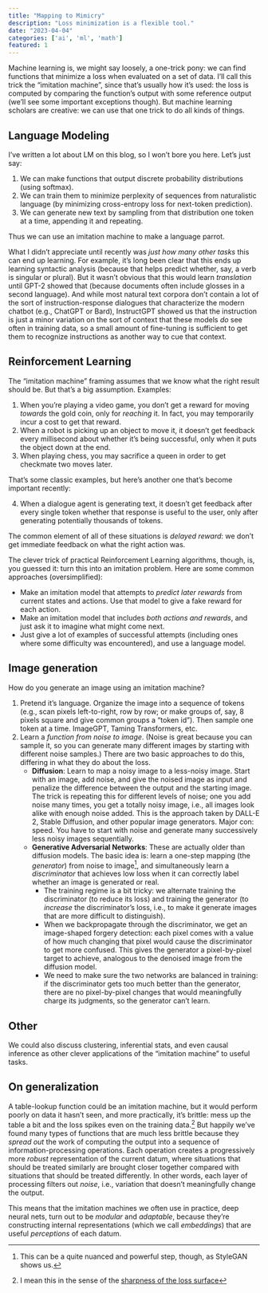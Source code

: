 ```yaml
---
title: "Mapping to Mimicry"
description: "Loss minimization is a flexible tool."
date: "2023-04-04"
categories: ['ai', 'ml', 'math']
featured: 1
---
```


Machine learning is, we might say loosely, a one-trick pony: we can find functions that minimize a loss when evaluated on a set of data. I'll call this trick the "imitation machine", since that's usually how it's used: the loss is computed by comparing the function's output with some reference output (we'll see some important exceptions though).
But machine learning scholars are creative: we can use that one trick to do all kinds of things.

## Language Modeling

I've written a lot about LM on this blog, so I won't bore you here. Let's just say:

1. We can make functions that output discrete probability distributions (using softmax).
2. We can train them to minimize perplexity of sequences from naturalistic language (by minimizing cross-entropy loss for next-token prediction).
3. We can generate new text by sampling from that distribution one token at a time, appending it and repeating.

Thus we can use an imitation machine to make a language parrot.

What I didn't appreciate until recently was *just how many other tasks* this can end up learning. For example, it's long been clear that this ends up learning syntactic analysis (because that helps predict whether, say, a verb is singular or plural). But it wasn't obvious that this would learn *translation* until GPT-2 showed that (because documents often include glosses in a second language). And while most natural text corpora don't contain a lot of the sort of instruction-response dialogues that characterize the modern chatbot (e.g., ChatGPT or Bard), InstructGPT showed us that the instruction is just a minor variation on the sort of context that these models *do* see often in training data, so a small amount of fine-tuning is sufficient to get them to recognize instructions as another way to cue that context.

## Reinforcement Learning

The "imitation machine" framing assumes that we know what the right result should be. But that's a big assumption. Examples:

1. When you're playing a video game, you don't get a reward for moving *towards* the gold coin, only for *reaching* it. In fact, you may temporarily incur a cost to get that reward.
2. When a robot is picking up an object to move it, it doesn't get feedback every millisecond about whether it's being successful, only when it puts the object down at the end.
3. When playing chess, you may sacrifice a queen in order to get checkmate two moves later.

That's some classic examples, but here's another one that's become important recently:

4. When a dialogue agent is generating text, it doesn't get feedback after every single token whether that response is useful to the user, only after generating potentially thousands of tokens.

The common element of all of these situations is *delayed reward*: we don't get immediate feedback on what the right action was.

The clever trick of practical Reinforcement Learning algorithms, though, is, you guessed it: turn this into an imitation problem. Here are some common approaches (oversimplified):

- Make an imitation model that attempts to *predict later rewards* from current states and actions. Use that model to give a fake reward for each action.
- Make an imitation model that includes *both actions and rewards*, and just ask it to imagine what might come next.
- Just give a lot of examples of successful attempts (including ones where some difficulty was encountered), and use a language model.

## Image generation

How do you generate an image using an imitation machine?

1. Pretend it's language. Organize the image into a sequence of tokens (e.g., scan pixels left-to-right, row by row; or make groups of, say, 8 pixels square and give common groups a "token id"). Then sample one token at a time. ImageGPT, Taming Transformers, etc.
2. Learn a *function from noise to image*. (Noise is great because you can sample it, so you can generate many different images by starting with different noise samples.) There are two basic approaches to do this, differing in what they do about the loss.
    - **Diffusion**: Learn to map a noisy image to a less-noisy image. Start with an image, add noise, and give the noised image as input and penalize the difference between the output and the starting image. The trick is repeating this for different levels of noise; one you add noise many times, you get a totally noisy image, i.e., all images look alike with enough noise added. This is the approach taken by DALL-E 2, Stable Diffusion, and other popular image generators. Major con: speed. You have to start with noise and generate many successively less noisy images sequentially.
    - **Generative Adversarial Networks**: These are actually older than diffusion models. The basic idea is: learn a one-step mapping (the *generator*) from noise to image^[This can be a quite nuanced and powerful step, though, as StyleGAN shows us.], and simultaneously learn a *discriminator* that achieves low loss when it can correctly label whether an image is generated or real.
        - The training regime is a bit tricky: we alternate training the discriminator (to reduce its loss) and training the generator (to *increase* the discriminator's loss, i.e., to make it generate images that are more difficult to distinguish).
        - When we backpropagate through the discriminator, we get an image-shaped forgery detection: each pixel comes with a value of how much changing that pixel would cause the discriminator to get more confused. This gives the generator a pixel-by-pixel target to achieve, analogous to the denoised image from the diffusion model.
        - We need to make sure the two networks are balanced in training: if the discriminator gets too much better than the generator, there are no pixel-by-pixel changes that would meaningfully charge its judgments, so the generator can't learn.

## Other

We could also discuss clustering, inferential stats, and even causal inference as other clever applications of the "imitation machine" to useful tasks.

## On generalization

A table-lookup function could be an imitation machine, but it would perform poorly on data it hasn't seen, and more practically, it's brittle: mess up the table a bit and the loss spikes even on the training data.^[I mean this in the sense of the [sharpness of the loss surface](https://arxiv.org/abs/2010.01412)] But happily we've found many types of functions that are much less brittle because they *spread out* the work of computing the output into a sequence of information-processing operations. Each operation creates a progressively more *robust* representation of the current datum, where situations that should be treated similarly are brought closer together compared with situations that should be treated differently. In other words, each layer of processing filters out *noise*, i.e., variation that doesn't meaningfully change the output.

This means that the imitation machines we often use in practice, deep neural nets, turn out to be *modular* and *adaptable*, because they're constructing internal representations (which we call *embeddings*) that are useful *perceptions* of each datum.
